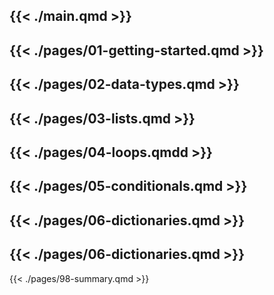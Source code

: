 {{< ./main.qmd >}}
---
{{< ./pages/01-getting-started.qmd >}}
---
{{< ./pages/02-data-types.qmd >}}
---
{{< ./pages/03-lists.qmd >}}
---
{{< ./pages/04-loops.qmdd >}}
---
{{< ./pages/05-conditionals.qmd >}}
---
{{< ./pages/06-dictionaries.qmd >}}
---
{{< ./pages/06-dictionaries.qmd >}}
---
{{< ./pages/98-summary.qmd >}}
